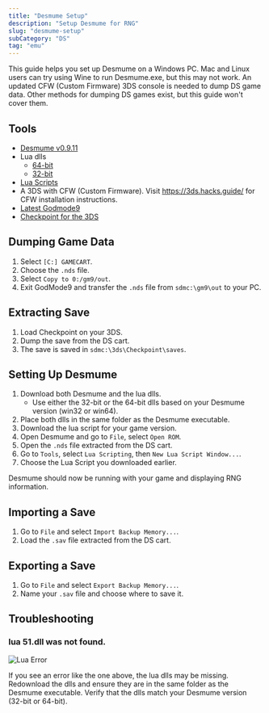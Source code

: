 ```yaml
---
title: "Desmume Setup"
description: "Setup Desmume for RNG"
slug: "desmume-setup"
subCategory: "DS"
tag: "emu"
---
```


This guide helps you set up Desmume on a Windows PC. Mac and Linux users can try using Wine to run Desmume.exe, but this may not work. An updated CFW (Custom Firmware) 3DS console is needed to dump DS game data. Other methods for dumping DS games exist, but this guide won't cover them.

## Tools

- [Desmume v0.9.11](https://sourceforge.net/projects/desmume/files/desmume/0.9.11/)
- Lua dlls
  - [64-bit](https://www.dropbox.com/s/t8yttukleqserzp/lua-dll-x64.rar?dl=0#)
  - [32-bit](https://www.dropbox.com/s/2o4hdphn7j9z349/lua-dll-x86.zip?dl=0)
- [Lua Scripts](https://github.com/DevonStudios/LuaScripts)
- A 3DS with CFW (Custom Firmware). Visit https://3ds.hacks.guide/ for CFW installation instructions.
- [Latest Godmode9](https://github.com/d0k3/GodMode9/releases)
- [Checkpoint for the 3DS](https://github.com/FlagBrew/Checkpoint/releases)

## Dumping Game Data

1. Select `[C:] GAMECART`.
2. Choose the `.nds` file.
3. Select `Copy to 0:/gm9/out`.
4. Exit GodMode9 and transfer the `.nds` file from `sdmc:\gm9\out` to your PC.

## Extracting Save

1. Load Checkpoint on your 3DS.
2. Dump the save from the DS cart.
3. The save is saved in `sdmc:\3ds\Checkpoint\saves`.

## Setting Up Desmume

1. Download both Desmume and the lua dlls.
   - Use either the 32-bit or the 64-bit dlls based on your Desmume version (win32 or win64).
2. Place both dlls in the same folder as the Desmume executable.
3. Download the lua script for your game version.
4. Open Desmume and go to `File`, select `Open ROM`.
5. Open the `.nds` file extracted from the DS cart.
6. Go to `Tools`, select `Lua Scripting`, then `New Lua Script Window...`.
7. Choose the Lua Script you downloaded earlier.

Desmume should now be running with your game and displaying RNG information.

## Importing a Save

1. Go to `File` and select `Import Backup Memory...`.
2. Load the `.sav` file extracted from the DS cart.

## Exporting a Save

1. Go to `File` and select `Export Backup Memory...`.
2. Name your `.sav` file and choose where to save it.

## Troubleshooting

### lua 51.dll was not found.

![Lua Error](/images/Tools-and-Emulators/Desmume/Lua.png)

If you see an error like the one above, the lua dlls may be missing. Redownload the dlls and ensure they are in the same folder as the Desmume executable. Verify that the dlls match your Desmume version (32-bit or 64-bit).
